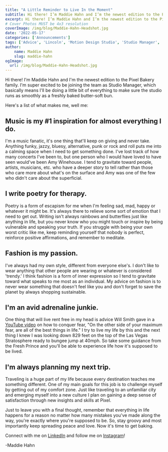 ```yaml
---
title: "A Little Reminder to Live In the Moment"
subtitle: Hi there! I’m Maddie Hahn and I’m the newest edition to the Pixel Bakery family.
excerpt: Hi there! I’m Maddie Hahn and I’m the newest edition to the Pixel Bakery family.
# Cover Photos MUST be 4x3 resolution
coverImage: /img/blog/Maddie-Hahn-Headshot.jpg
date: '2022-05-17'
categories: ['Announcements']
tags: ['Advice', 'Lincoln', 'Motion Design Studio', 'Studio Manager', 'Nebraska', 'Spotlight']
author:
    name: Maddie Hahn
    slug: maddie-hahn
ogImage:
  url: /img/blog/Maddie-Hahn-Headshot.jpg
---
```

Hi there! I'm Maddie Hahn and I'm the newest edition to the Pixel Bakery family. I'm super excited to be joining the team as Studio Manager, which basically means I'll be doing a little bit of everything to make sure the studio runs as smoothly as a freshly baked butter-soft bun. 

Here's a list of what makes me, well me: 

## Music is my #1 inspiration for almost everything I do. 

I'm a music fanatic, it's one thing that'll keep on giving and never take. Anything funky, jazzy, bluesy, alternative, punk or rock and roll puts me into a calming space when I need to get something done. I've lost track of how many concerts I've been to, but one person who I would have loved to have seen would've been Amy Winehouse. I tend to gravitate toward people, artists, musicians, etc. who have a deeper story to tell rather than those who care more about what's on the surface and Amy was one of the few who didn't care about the superficial. 

## I write poetry for therapy. 

Poetry is a form of escapism for me when I'm feeling sad, mad, happy or whatever it might be. It's always there to relieve some sort of emotion that I need to get out. Writing isn't always rainbows and butterflies just like anything in life, but you never know who you might touch or inspire by being vulnerable and speaking your truth. If you struggle with being your own worst critic like me, keep reminding yourself that nobody is perfect, reinforce positive affirmations, and remember to meditate. 

## Fashion is my passion. 

I've always had my own style, different from everyone else's. I don't like to wear anything that other people are wearing or whatever is considered 'trendy.' I think fashion is a form of inner expression so I tend to gravitate toward what speaks to me most as an individual. My advice on fashion is to never wear something that doesn't feel like you and don't forget to save the planet by always shopping sustainable. 

## I'm an avid adrenaline junkie. 

One thing that will live rent free in my head is advice Will Smith gave in a [YouTube video](https://www.youtube.com/watch?v=m0xijHHvN2I) on how to conquer fear, "On the other side of your maximum fear, are all of the best things in life." I try to live my life by this and the next thing I knew I was looking down 829 feet on the top of the Las Vegas Stratosphere ready to bungee jump at 40mph. So take some guidance from the Fresh Prince and you'll be able to experience life how it's supposed to be lived. 

## I'm always planning my next trip. 

Traveling is a huge part of my life because every destination teaches me something different. One of my main goals for this job is to challenge myself by getting out of my comfort zone. Just like traveling to an unfamiliar city and emerging myself into a new culture I plan on gaining a deep sense of satisfaction through new insights and skills at Pixel.

Just to leave you with a final thought, remember that everything in life happens for a reason no matter how many mistakes you've made along the way, you're exactly where you're supposed to be. So, stay groovy and most importantly keep spreading peace and love. Now it's time to get baking. 

Connect with me on [LinkedIn](https://www.linkedin.com/in/madisyn-hahn-788257140) and follow me on [Instagram](https://www.instagram.com/maddielhahn/)!

-Maddie Hahn